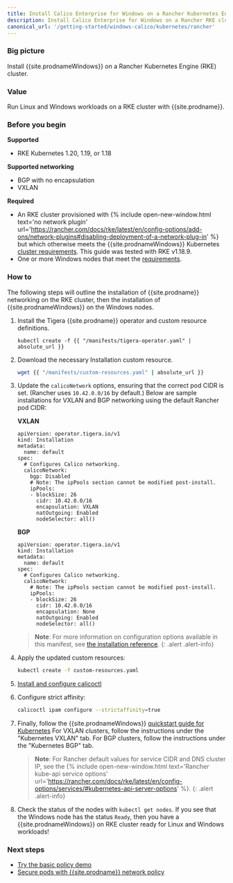 ```yaml
---
title: Install Calico Enterprise for Windows on a Rancher Kubernetes Engine cluster
description: Install Calico Enterprise for Windows on a Rancher RKE cluster.
canonical_url: '/getting-started/windows-calico/kubernetes/rancher'
---
```


### Big picture

Install {{site.prodnameWindows}} on a Rancher Kubernetes Engine (RKE) cluster.

### Value

Run Linux and Windows workloads on a RKE cluster with {{site.prodname}}.

### Before you begin

**Supported**

- RKE Kubernetes 1.20, 1.19, or 1.18

**Supported networking**

- BGP with no encapsulation
- VXLAN

**Required**

- An RKE cluster provisioned with {% include open-new-window.html text='no network plugin' url='https://rancher.com/docs/rke/latest/en/config-options/add-ons/network-plugins#disabling-deployment-of-a-network-plug-in' %}
but which otherwise meets the {{site.prodnameWindows}} Kubernetes [cluster requirements]({{site.baseurl}}/getting-started/windows-calico/kubernetes/requirements). This guide was tested with RKE v1.18.9.
- One or more Windows nodes that meet the [requirements]({{site.baseurl}}/getting-started/windows-calico/kubernetes/requirements).

### How to

The following steps will outline the installation of {{site.prodname}} networking on the RKE cluster, then the installation of {{site.prodnameWindows}} on the Windows nodes.

1. Install the Tigera {{site.prodname}} operator and custom resource definitions.

   ```
   kubectl create -f {{ "/manifests/tigera-operator.yaml" | absolute_url }}
   ```

1. Download the necessary Installation custom resource.

   ```bash
   wget {{ "/manifests/custom-resources.yaml" | absolute_url }}
   ```

1. Update the `calicoNetwork` options, ensuring that the correct pod CIDR is set. (Rancher uses `10.42.0.0/16` by default.)
   Below are sample installations for VXLAN and BGP networking using the default Rancher pod CIDR:

   **VXLAN**

   ```
   apiVersion: operator.tigera.io/v1
   kind: Installation
   metadata:
     name: default
   spec:
     # Configures Calico networking.
     calicoNetwork:
       bgp: Disabled
       # Note: The ipPools section cannot be modified post-install.
       ipPools:
       - blockSize: 26
         cidr: 10.42.0.0/16
         encapsulation: VXLAN
         natOutgoing: Enabled
         nodeSelector: all()
   ```

   **BGP**

   ```
   apiVersion: operator.tigera.io/v1
   kind: Installation
   metadata:
     name: default
   spec:
     # Configures Calico networking.
     calicoNetwork:
       # Note: The ipPools section cannot be modified post-install.
       ipPools:
       - blockSize: 26
         cidr: 10.42.0.0/16
         encapsulation: None
         natOutgoing: Enabled
         nodeSelector: all()
   ```

   > **Note**: For more information on configuration options available in this manifest, see [the installation reference]({{site.baseurl}}/reference/installation/api).
   {: .alert .alert-info}

1. Apply the updated custom resources:

   ```bash
   kubectl create -f custom-resources.yaml
   ```

1. [Install and configure calicoctl]({{site.baseurl}}/maintenance/clis/calicoctl/install)

1. Configure strict affinity:
   ```bash
   calicoctl ipam configure --strictaffinity=true
   ```

1. Finally, follow the {{site.prodnameWindows}} [quickstart guide for Kubernetes]({{site.baseurl}}/getting-started/windows-calico/quickstart#install-calico-enterprise-for-windows-manually)
   For VXLAN clusters, follow the instructions under the "Kubernetes VXLAN" tab. For BGP clusters, follow the instructions under the "Kubernetes BGP" tab.

   > **Note**: For Rancher default values for service CIDR and DNS cluster IP, see the {% include open-new-window.html text='Rancher kube-api service options' url='https://rancher.com/docs/rke/latest/en/config-options/services/#kubernetes-api-server-options' %}.
   {: .alert .alert-info}

1. Check the status of the nodes with `kubectl get nodes`. If you see that the Windows node has the status `Ready`, then you have a {{site.prodnameWindows}} on RKE cluster ready for Linux and Windows workloads!

### Next steps

- [Try the basic policy demo]({{site.baseurl}}/getting-started/windows-calico/demo)
- [Secure pods with {{site.prodname}} network policy]({{site.baseurl}}/security/calico-network-policy)
